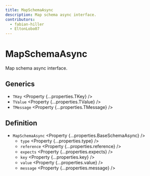 ```yaml
---
title: MapSchemaAsync
description: Map schema async interface.
contributors:
  - fabian-hiller
  - EltonLobo07
---
```



# MapSchemaAsync

Map schema async interface.

## Generics

- `TKey` <Property {...properties.TKey} />
- `TValue` <Property {...properties.TValue} />
- `TMessage` <Property {...properties.TMessage} />

## Definition

- `MapSchemaAsync` <Property {...properties.BaseSchemaAsync} />
  - `type` <Property {...properties.type} />
  - `reference` <Property {...properties.reference} />
  - `expects` <Property {...properties.expects} />
  - `key` <Property {...properties.key} />
  - `value` <Property {...properties.value} />
  - `message` <Property {...properties.message} />
